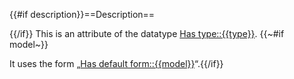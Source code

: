{{#if description}}==Description==
{{description}}

{{/if}}
This is an attribute of the datatype [[Has type::{{type}}]].
{{~#if model~}}

It uses the form  „[[Has default form::{{model}}]]“.{{/if}}
